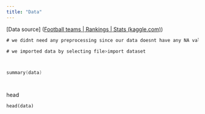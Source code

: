 ```yaml
---
title: "Data"
---
```


\[Data source\] ([Football teams \| Rankings \| Stats (kaggle.com)](https://www.kaggle.com/datasets/varpit94/football-teams-rankings-stats/))

```a


# we didnt need any preprocessing since our data doesnt have any NA values

# we imported data by selecting file>import dataset



summary(data)




```

head

```{b{r}
head(data)
```
